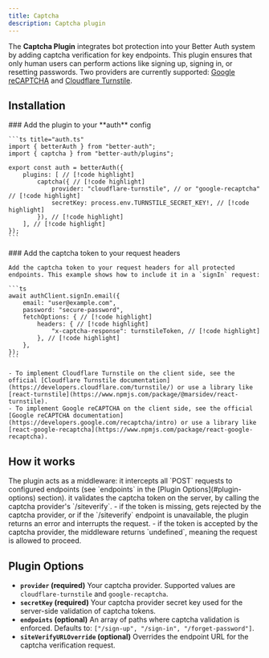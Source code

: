 ```yaml
---
title: Captcha
description: Captcha plugin
---
```


The **Captcha Plugin** integrates bot protection into your Better Auth system by adding captcha verification for key endpoints. This plugin ensures that only human users can perform actions like signing up, signing in, or resetting passwords. Two providers are currently supported: [Google reCAPTCHA](https://developers.google.com/recaptcha) and [Cloudflare Turnstile](https://www.cloudflare.com/application-services/products/turnstile/).

## Installation

<Steps>
  <Step>
    ### Add the plugin to your **auth** config

    ```ts title="auth.ts"
    import { betterAuth } from "better-auth";
    import { captcha } from "better-auth/plugins";

    export const auth = betterAuth({
        plugins: [ // [!code highlight]
            captcha({ // [!code highlight]
                provider: "cloudflare-turnstile", // or "google-recaptcha" // [!code highlight]
                secretKey: process.env.TURNSTILE_SECRET_KEY!, // [!code highlight]
            }), // [!code highlight]
        ], // [!code highlight]
    });
    ```

  </Step>
  <Step>
    ### Add the captcha token to your request headers

    Add the captcha token to your request headers for all protected endpoints. This example shows how to include it in a `signIn` request:

    ```ts
    await authClient.signIn.email({
        email: "user@example.com",
        password: "secure-password",
        fetchOptions: { // [!code highlight]
            headers: { // [!code highlight]
                "x-captcha-response": turnstileToken, // [!code highlight]
            }, // [!code highlight]
        },
    });
    ```

    - To implement Cloudflare Turnstile on the client side, see the official [Cloudflare Turnstile documentation](https://developers.cloudflare.com/turnstile/) or use a library like [react-turnstile](https://www.npmjs.com/package/@marsidev/react-turnstile).
    - To implement Google reCAPTCHA on the client side, see the official [Google reCAPTCHA documentation](https://developers.google.com/recaptcha/intro) or use a library like [react-google-recaptcha](https://www.npmjs.com/package/react-google-recaptcha).

  </Step>
</Steps>

## How it works

<Steps>
  <Step>
    The plugin acts as a middleware: it intercepts all `POST` requests to configured endpoints (see `endpoints`
    in the [Plugin Options](#plugin-options) section).
  </Step>
  <Step>
    it validates the captcha token on the server, by calling the captcha provider's `/siteverify`.
  </Step>
  <Step>
    - if the token is missing, gets rejected by the captcha provider, or if the `/siteverify` endpoint is
    unavailable, the plugin returns an error and interrupts the request.
    - if the token is accepted by the captcha provider, the middleware returns `undefined`, meaning the request is allowed to proceed.

  </Step>
</Steps>

## Plugin Options

- **`provider` (required)**
  Your captcha provider. Supported values are `cloudflare-turnstile` and `google-recaptcha`.
- **`secretKey` (required)**
  Your captcha provider secret key used for the server-side validation of captcha tokens.
- **`endpoints` (optional)**
  An array of paths where captcha validation is enforced. Defaults to: `["/sign-up", "/sign-in", "/forget-password"]`.
- **`siteVerifyURLOverride` (optional)**
  Overrides the endpoint URL for the captcha verification request.
